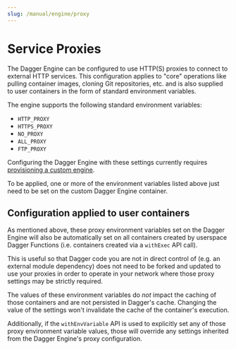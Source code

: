 ```yaml
---
slug: /manual/engine/proxy
---
```


# Service Proxies

The Dagger Engine can be configured to use HTTP(S) proxies to connect to external HTTP services. This configuration applies to "core" operations like pulling container images, cloning Git repositories, etc. and is also supplied to user containers in the form of standard environment variables.

The engine supports the following standard environment variables:
- `HTTP_PROXY`
- `HTTPS_PROXY`
- `NO_PROXY`
- `ALL_PROXY`
- `FTP_PROXY`

Configuring the Dagger Engine with these settings currently requires [provisioning a custom engine](./custom-runner.mdx).

To be applied, one or more of the environment variables listed above just need to be set on the custom Dagger Engine container.

## Configuration applied to user containers

As mentioned above, these proxy environment variables set on the Dagger Engine will also be automatically set on all containers created by userspace Dagger Functions (i.e. containers created via a `withExec` API call).

This is useful so that Dagger code you are not in direct control of (e.g. an external module dependency) does not need to be forked and updated to use your proxies in order to operate in your network where those proxy settings may be strictly required.

The values of these environment variables do *not* impact the caching of those containers and are not persisted in Dagger's cache. Changing the value of the settings won't invalidate the cache of the container's execution.

Additionally, if the `withEnvVariable` API is used to explicitly set any of those proxy environment variable values, those will override any settings inherited from the Dagger Engine's proxy configuration.
